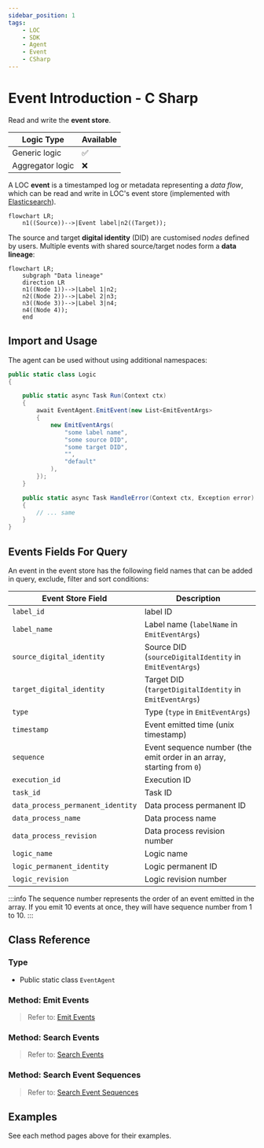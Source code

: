 ```yaml
---
sidebar_position: 1
tags:
    - LOC
    - SDK
    - Agent
    - Event
    - CSharp
---
```


# Event Introduction - C Sharp

Read and write the **event store**.

| Logic Type       | Available |
| ---------------- | --------- |
| Generic logic    | ✅        |
| Aggregator logic | ❌        |

A LOC **event** is a timestamped log or metadata representing a _data flow_, which can be read and write in LOC's event store (implemented with [Elasticsearch](https://www.elastic.co/elasticsearch)).

```mermaid
flowchart LR;
    n1((Source))-->|Event label|n2((Target));
```

The source and target **digital identity** (DID) are customised _nodes_ defined by users. Multiple events with shared source/target nodes form a **data lineage**:

```mermaid
flowchart LR;
    subgraph "Data lineage"
    direction LR
    n1((Node 1))-->|Label 1|n2;
    n2((Node 2))-->|Label 2|n3;
    n3((Node 3))-->|Label 3|n4;
    n4((Node 4));
    end
```

## Import and Usage

The agent can be used without using additional namespaces:

```csharp showLineNumbers
public static class Logic
{

    public static async Task Run(Context ctx)
    {
        await EventAgent.EmitEvent(new List<EmitEventArgs>
        {
            new EmitEventArgs(
                "some label name",
                "some source DID",
                "some target DID",
                "",
                "default"
            ),
        });
    }

    public static async Task HandleError(Context ctx, Exception error)
    {
        // ... same
    }
}
```

## Events Fields For Query

An event in the event store has the following field names that can be added in query, exclude, filter and sort conditions:

| Event Store Field                 | Description                                                           |
| --------------------------------- | --------------------------------------------------------------------- |
| `label_id`                        | label ID                                                              |
| `label_name`                      | Label name (`labelName` in `EmitEventArgs`)                           |
| `source_digital_identity`         | Source DID (`sourceDigitalIdentity` in `EmitEventArgs`)               |
| `target_digital_identity`         | Target DID (`targetDigitalIdentity` in `EmitEventArgs`)               |
| `type`                            | Type (`type` in `EmitEventArgs`)                                      |
| `timestamp`                       | Event emitted time (unix timestamp)                                   |
| `sequence`                        | Event sequence number (the emit order in an array, starting from `0`) |
| `execution_id`                    | Execution ID                                                          |
| `task_id`                         | Task ID                                                               |
| `data_process_permanent_identity` | Data process permanent ID                                             |
| `data_process_name`               | Data process name                                                     |
| `data_process_revision`           | Data process revision number                                          |
| `logic_name`                      | Logic name                                                            |
| `logic_permanent_identity`        | Logic permanent ID                                                    |
| `logic_revision`                  | Logic revision number                                                 |

:::info
The sequence number represents the order of an event emitted in the array. If you emit 10 events at once, they will have sequence number from 1 to 10.
:::

## Class Reference

### Type

-   Public static class `EventAgent`

### Method: Emit Events

> Refer to: [Emit Events](/sdk-ts/agents/event-store/emit-event)

### Method: Search Events

> Refer to: [Search Events](/sdk-ts/agents/event-store/search-event)

### Method: Search Event Sequences

> Refer to: [Search Event Sequences](/sdk-ts/agents/event-store/search-sequence)

## Examples

See each method pages above for their examples.
